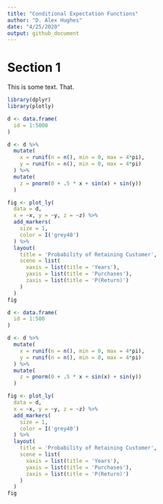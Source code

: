 ```yaml
---
title: "Conditional Expectation Functions"
author: "D. Alex Hughes"
date: "4/25/2020"
output: github_document
---
```


# Section 1 

This is some text. That. 

```r
library(dplyr)
library(plotly)
```

```r
d <- data.frame(
  id = 1:5000
)

d <- d %>% 
  mutate(
    x = runif(n = n(), min = 0, max = 4*pi), 
    y = runif(n = n(), min = 0, max = 4*pi)
  ) %>%  
  mutate(
    z = pnorm(0 + .5 * x + sin(x) + sin(y))
  )
```

```r
fig <- plot_ly(
  data = d, 
  x = ~x, y = ~y, z = ~z) %>%  
  add_markers(
    size = 1,
    color = I('grey40')
  ) %>%  
  layout(
    title = 'Probability of Retaining Customer',   
    scene = list(
      xaxis = list(title = 'Years'),
      yaxis = list(title = 'Purchases'),
      zaxis = list(title = 'P(Return)')
    )
  )
fig
```





```r
d <- data.frame(
  id = 1:500
)

d <- d %>% 
  mutate(
    x = runif(n = n(), min = 0, max = 4*pi), 
    y = runif(n = n(), min = 0, max = 4*pi)
  ) %>%  
  mutate(
    z = pnorm(0 + .5 * x + sin(x) + sin(y))
  )
```

```r
fig <- plot_ly(
  data = d, 
  x = ~x, y = ~y, z = ~z) %>%  
  add_markers(
    size = 1,
    color = I('grey40')
  ) %>%  
  layout(
    title = 'Probability of Retaining Customer',   
    scene = list(
      xaxis = list(title = 'Years'),
      yaxis = list(title = 'Purchases'),
      zaxis = list(title = 'P(Return)')
    )
  )
fig
```